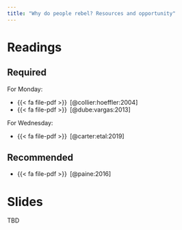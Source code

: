 ```yaml
---
title: "Why do people rebel? Resources and opportunity"
---
```


# Readings


## Required


For Monday:

- {{< fa file-pdf >}}&ensp;[@collier:hoeffler:2004]
- {{< fa file-pdf >}}&ensp;[@dube:vargas:2013]

For Wednesday:

- {{< fa file-pdf >}}&ensp;[@carter:etal:2019]


## Recommended

- {{< fa file-pdf >}}&ensp;[@paine:2016]


# Slides

TBD
<!-- * [Tuesday slides here](https://www.dropbox.com/scl/fi/azqu7bkh9672urwtpg8uh/03-greed.pdf?rlkey=q7bn50e79v193p3t0tjhidlka&dl=0) -->
<!-- * [Thursday slides here](https://www.dropbox.com/scl/fi/b0xcgxgjyy8dld10i32py/03-terrain.pdf?rlkey=zfq3dv7k56nme3txudy9tiamw&dl=0) -->



